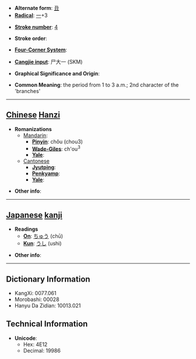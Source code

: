 * '''Alternate form''': [[丑]]
* '''[[Wiktionary:Chinese radical index| Radical]]''': [[Wiktionary:Chinese radical index 一|一]]+3

* '''[[Wiktionary:Chinese total strokes index|Stroke number]]''': [[Wiktionary:Chinese total strokes index 4|4]]

* '''Stroke order''': 

* '''[[Wiktionary:Chinese four corner index|Four-Corner System]]''': 

* '''[[Wiktionary:Chinese Cangjie index|Cangjie input]]''': 尸大一 (SKM)

* '''Graphical Significance and Origin''': 

* '''Common Meaning''': the period from 1 to 3 a.m.; 2nd character of the 'branches'

----

== [[Chinese]] [[Hanzi]] ==

* '''Romanizations'''
** [[Mandarin]]:
*** '''[[Pinyin]]''': chǒu (chou3)
*** '''[[Wade-Giles]]''': ch'ou<sup>3</sup>
*** '''[[Yale]]''': 
**[[Cantonese]]
***'''[[Jyutping]]''':
***'''[[Penkyamp]]''': 
***'''[[Yale]]''': 

* '''Other info''': 

----

== [[Japanese]] [[kanji]] ==

* '''Readings'''
** '''[[On]]''': [[ちゅう]] (chū)
** '''[[Kun]]''': [[うし]] (ushi)

* '''Other info''':  

----

== Dictionary Information ==

* KangXi: 0077.061
* Morobashi: 00028
* Hanyu Da Zidian: 10013.021

== Technical Information ==

* '''Unicode''':
** Hex: 4E12
** Decimal: 19986